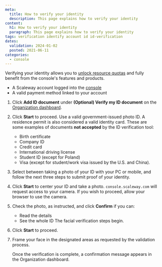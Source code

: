 ```yaml
---
meta:
  title: How to verify your identity
  description: This page explains how to verify your identity
content:
  h1: How to verify your identity
  paragraph: This page explains how to verify your identity
tags: verification identify account id id-verification
dates:
  validation: 2024-01-02
  posted: 2021-06-11
categories:
  - console
---
```


Verifying your identity allows you to [unlock resource quotas](/identity-and-access-management/organizations-and-projects/additional-content/organization-quotas/) and fully benefit from the console's features and products.

<Macro id="requirements" />

- A Scaleway account logged into the [console](https://console.scaleway.com)
- A valid payment method linked to your account

1. Click **Add ID document** under **(Optional) Verify my ID document** on the [Organization dashboard](https://console.scaleway.com/organization/).
    <Lightbox src="scaleway-add-id-document.webp" alt="" />
2. Click **Start** to proceed.
    <Lightbox src="scaleway-choose-country-of-issue.webp" alt="" />
    <Message type="important">
      Use a valid government-issued photo ID. A residence permit is also considered a valid identity card.
      These are some examples of documents **not accepted** by the ID verification tool:
      - Birth certificate
      - Company ID
      - Credit card
      - International driving license
      - Student ID (except for Poland)
      - Visa (except for student/work visa issued by the U.S. and China).
    </Message>
4. Select between taking a photo of your ID with your PC or mobile, and follow the next three steps to submit proof of your identity.

5. Click **Start** to center your ID and take a photo.
    <Message type="important">
      `console.scaleway.com` will request access to your camera. If you wish to proceed, allow your browser to use the camera.
    </Message>
6. Check the photo, as instructed, and click **Confirm** if you can:
    - Read the details
    - See the whole ID
    The facial verification steps begin.
7. Click **Start** to proceed.
8. Frame your face in the designated areas as requested by the validation process.

    Once the verification is complete, a confirmation message appears in the Organization dashboard.


